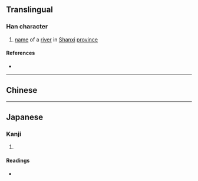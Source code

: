 {{also|沩|潙}}
{{character info}}
==Translingual==

===Han character===
{{Han char|rn=85|rad=水|as=09|sn=12|four=32127|canj=EIKF|ids=⿰氵為}}

# [[name]] of a [[river]] in [[Shanxi]] [[province]]

====References====
* {{Han ref|kx=0639.111|hdz=31687.011|uh=6E88|ud=28296|bh=D9EC|bd=55788}}

----

==Chinese==
{{zh-see|潙|v}}

----

==Japanese==

===Kanji===
{{ja-kanji|grade=|rs=水09}}

# {{rfdef|ja|sort=水09}}

====Readings====
* {{ja-readings|on=[[き]] (ki), [[い]] (i)|kun=}}